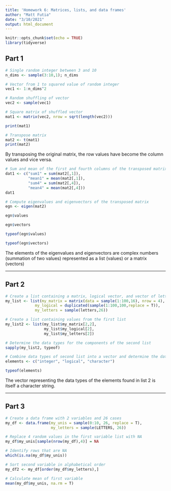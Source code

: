 ```yaml
---
title: 'Homework 6: Matrices, lists, and data frames'
author: "Matt Futia"
date: "3/10/2021"
output: html_document
---
```


```r
knitr::opts_chunk$set(echo = TRUE)
library(tidyverse)
```

## Part 1
```r
# Single random integer between 3 and 10
n_dims <- sample(3:10,1); n_dims

# Vector from 1 to squared value of random integer
vec1 <- 1:n_dims^2

# Random shuffling of vector
vec2 <- sample(vec1)

# Square matrix of shuffled vector
mat1 <- matrix(vec2, nrow = sqrt(length(vec2)))

print(mat1)
```

```r
# Transpose matrix
mat2 <- t(mat1)
print(mat2)
```
By transposing the original matrix, the row values have become the column values and vice versa.

```r
# Sum and mean of the first and fourth columns of the transposed matrix
dat1 <- c("sum1" = sum(mat2[,1]),
          "mean1" = mean(mat2[,1]),
          "sum4" = sum(mat2[,4]),
          "mean4" = mean(mat2[,4]))
dat1
```

```r
# Compute eigenvalues and eigenvectors of the transposed matrix
egn <- eigen(mat2)

egn$values

egn$vectors

typeof(egn$values)

typeof(egn$vectors)
```
The elements of the eigenvalues and eigenvectors are complex numbers (summation of two values) represented as a list (values) or a matrix (vectors)

---

## Part 2
```r
# Create a list containing a matrix, logical vector, and vector of letters
my_list <- list(my_matrix = matrix(data = sample(1:100,16), nrow = 4),
             my_logical = duplicated(sample(1:100,100,replace = T)),
             my_letters = sample(letters,26))

# Create a list containing values from the first list
my_list2 <- list(my_list$my_matrix[2,2],
                 my_list$my_logical[2],
                 my_list$my_letters[2])

# Determine the data types for the components of the second list
sapply(my_list2, typeof)

# Combine data types of second list into a vector and determine the data type of the vector
elements <- c("integer", "logical", "character")

typeof(elements)
```
The vector representing the data types of the elements found in list 2 is itself a character string.

---

## Part 3
```r
# Create a data frame with 2 variables and 26 cases
my_df <- data.frame(my_unis = sample(0:10, 26, replace = T),
                    my_letters = sample(LETTERS, 26))

# Replace 4 random values in the first variable list with NA
my_df$my_unis[sample(nrow(my_df),4)] = NA

# Identify rows that are NA
which(is.na(my_df$my_unis))

# Sort second variable in alphabetical order
my_df2 <- my_df[order(my_df$my_letters),]

# Calculate mean of first variable
mean(my_df$my_unis, na.rm = T)
```

